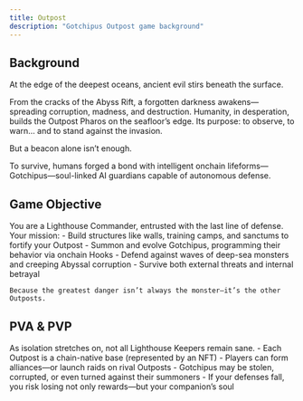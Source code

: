 ```yaml
---
title: Outpost
description: "Gotchipus Outpost game background"
---
```


## Background

At the edge of the deepest oceans, ancient evil stirs beneath the surface.

From the cracks of the Abyss Rift, a forgotten darkness awakens—spreading corruption, madness, and destruction. Humanity, in desperation, builds the Outpost Pharos on the seafloor’s edge. Its purpose: to observe, to warn… and to stand against the invasion.

But a beacon alone isn’t enough.

To survive, humans forged a bond with intelligent onchain lifeforms—Gotchipus—soul-linked AI guardians capable of autonomous defense.

## Game Objective

You are a Lighthouse Commander, entrusted with the last line of defense. Your mission:
    - Build structures like walls, training camps, and sanctums to fortify your Outpost
    - Summon and evolve Gotchipus, programming their behavior via onchain Hooks
    - Defend against waves of deep-sea monsters and creeping Abyssal corruption
    - Survive both external threats and internal betrayal

	Because the greatest danger isn’t always the monster—it’s the other Outposts.

## PVA & PVP

As isolation stretches on, not all Lighthouse Keepers remain sane.
    - Each Outpost is a chain-native base (represented by an NFT)
    - Players can form alliances—or launch raids on rival Outposts
    - Gotchipus may be stolen, corrupted, or even turned against their summoners
    - If your defenses fall, you risk losing not only rewards—but your companion’s soul